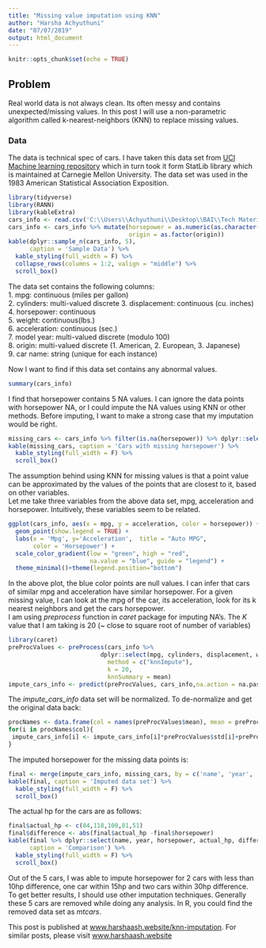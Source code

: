 ```yaml
---
title: "Missing value imputation using KNN"
author: "Harsha Achyuthuni"
date: "07/07/2019"
output: html_document
---
```


```r
knitr::opts_chunk$set(echo = TRUE)
```

## Problem

Real world data is not always clean. Its often messy and contains unexpected/missing values. In this post I will use a non-parametric algorithm called k-nearest-neighbors (KNN) to replace missing values.   

### Data
The data is technical spec of cars. I have taken this data set from [UCI Machine learning repository](https://archive.ics.uci.edu/ml/datasets/auto+mpg) which in turn took it form StatLib library which is maintained at Carnegie Mellon University. The data set was used in the 1983 American Statistical Association Exposition.   
 
```r
library(tidyverse)
library(RANN)
library(kableExtra)
cars_info <- read.csv('C:\\Users\\Achyuthuni\\Desktop\\BAI\\Tech Material\\Python\\Python_DS_2days\\data/Auto.csv')
cars_info <- cars_info %>% mutate(horsepower = as.numeric(as.character(horsepower)),
                                  origin = as.factor(origin))
kable(dplyr::sample_n(cars_info, 5),
      caption = 'Sample Data') %>% 
  kable_styling(full_width = F) %>%
  collapse_rows(columns = 1:2, valign = "middle") %>% 
  scroll_box()
```

The data set contains the following columns:  
1. mpg: continuous  (miles per gallon)  
2. cylinders: multi-valued discrete 
3. displacement: continuous (cu. inches)  
4. horsepower: continuous  
5. weight: continuous(lbs.)  
6. acceleration: continuous (sec.)  
7. model year: multi-valued discrete (modulo 100)  
8. origin: multi-valued discrete (1. American, 2. European, 3. Japanese)   
9. car name: string (unique for each instance)  

Now I want to find if this data set contains any abnormal values.
```r
summary(cars_info)
```

I find that horsepower contains 5 NA values. I can ignore the data points with horsepower NA, or I could impute the NA values using KNN or other methods. Before imputing, I want to make a strong case that my imputation would be right.  
```r
missing_cars <- cars_info %>% filter(is.na(horsepower)) %>% dplyr::select(mpg, cylinders, displacement, weight, acceleration, year, origin, name)
kable(missing_cars, caption = 'Cars with missing horsepower') %>% 
  kable_styling(full_width = F) %>%
  scroll_box()
```

The assumption behind using KNN for missing values is that a point value can be approximated by the values of the points that are closest to it, based on other variables.  
Let me take three variables from the above data set, mpg, acceleration and horsepower. Intuitively, these variables seem to be related.  
```r
ggplot(cars_info, aes(x = mpg, y = acceleration, color = horsepower)) + 
  geom_point(show.legend = TRUE) +
  labs(x = 'Mpg', y='Acceleration',  title = "Auto MPG",
       color = 'Horsepower') + 
  scale_color_gradient(low = "green", high = "red",
                       na.value = "blue", guide = "legend") +
  theme_minimal()+theme(legend.position="bottom")
```

In the above plot, the blue color points are null values. I can infer that cars of similar mpg and acceleration have similar horsepower. For a given missing value, I can look at the mpg of the car, its acceleration, look for its k nearest neighbors and get the cars horsepower.  
I am using *preprocess* function in *caret* package for imputing NA's. The *K* value that I am taking is 20 (~ close to square root of number of variables)
```r
library(caret)
preProcValues <- preProcess(cars_info %>% 
                          dplyr::select(mpg, cylinders, displacement, weight, acceleration, origin, horsepower),
                            method = c("knnImpute"),
                            k = 20,
                            knnSummary = mean)
impute_cars_info <- predict(preProcValues, cars_info,na.action = na.pass)
```

The *impute_cars_info* data set will be normalized. To de-normalize and get the original data back: 
```r
procNames <- data.frame(col = names(preProcValues$mean), mean = preProcValues$mean, sd = preProcValues$std)
for(i in procNames$col){
 impute_cars_info[i] <- impute_cars_info[i]*preProcValues$std[i]+preProcValues$mean[i] 
}
```


The imputed horsepower for the missing data points is:  
```r
final <- merge(impute_cars_info, missing_cars, by = c('name', 'year', 'origin','mpg', 'cylinders', 'displacement', 'weight', 'acceleration'))
kable(final, caption = 'Imputed data set') %>% 
  kable_styling(full_width = F) %>%
  scroll_box()
```

The actual hp for the cars are as follows:
```r
final$actual_hp <- c(84,118,100,81,51)
final$difference <- abs(final$actual_hp -final$horsepower)
kable(final %>% dplyr::select(name, year, horsepower, actual_hp, difference), 
      caption = 'Comparison') %>% 
  kable_styling(full_width = F) %>%
  scroll_box()
```

Out of the 5 cars, I was able to impute horsepower for 2 cars with less than 10hp difference, one car within 15hp and two cars within 30hp difference. To get better results, I should use other imputation techniques. Generally these 5 cars are removed while doing any analysis. In R, you could find the removed data set as *mtcars*.   
  
This post is published at [www.harshaash.website/knn-imputation](http://www.harshaash.website/knn-imputation/). For similar posts, please visit [www.harshaash.website](http://www.harshaash.website/log-of-posts/)
